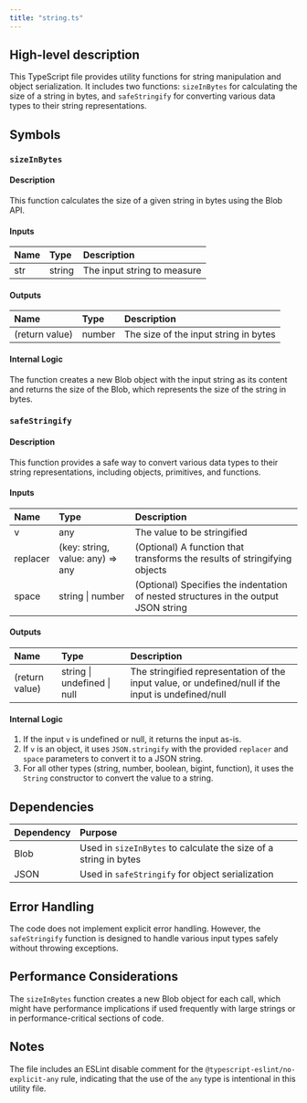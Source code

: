 ```yaml
---
title: "string.ts"
---
```


## High-level description
This TypeScript file provides utility functions for string manipulation and object serialization. It includes two functions: `sizeInBytes` for calculating the size of a string in bytes, and `safeStringify` for converting various data types to their string representations.

## Symbols

### `sizeInBytes`
#### Description
This function calculates the size of a given string in bytes using the Blob API.

#### Inputs
| Name | Type | Description |
|:-----|:-----|:------------|
| str | string | The input string to measure |

#### Outputs
| Name | Type | Description |
|:-----|:-----|:------------|
| (return value) | number | The size of the input string in bytes |

#### Internal Logic
The function creates a new Blob object with the input string as its content and returns the size of the Blob, which represents the size of the string in bytes.

### `safeStringify`
#### Description
This function provides a safe way to convert various data types to their string representations, including objects, primitives, and functions.

#### Inputs
| Name | Type | Description |
|:-----|:-----|:------------|
| v | any | The value to be stringified |
| replacer | (key: string, value: any) =&gt; any | (Optional) A function that transforms the results of stringifying objects |
| space | string \| number | (Optional) Specifies the indentation of nested structures in the output JSON string |

#### Outputs
| Name | Type | Description |
|:-----|:-----|:------------|
| (return value) | string \| undefined \| null | The stringified representation of the input value, or undefined/null if the input is undefined/null |

#### Internal Logic
1. If the input `v` is undefined or null, it returns the input as-is.
2. If `v` is an object, it uses `JSON.stringify` with the provided `replacer` and `space` parameters to convert it to a JSON string.
3. For all other types (string, number, boolean, bigint, function), it uses the `String` constructor to convert the value to a string.

## Dependencies
| Dependency | Purpose |
|:-----------|:--------|
| Blob | Used in `sizeInBytes` to calculate the size of a string in bytes |
| JSON | Used in `safeStringify` for object serialization |

## Error Handling
The code does not implement explicit error handling. However, the `safeStringify` function is designed to handle various input types safely without throwing exceptions.

## Performance Considerations
The `sizeInBytes` function creates a new Blob object for each call, which might have performance implications if used frequently with large strings or in performance-critical sections of code.

## Notes
The file includes an ESLint disable comment for the `@typescript-eslint/no-explicit-any` rule, indicating that the use of the `any` type is intentional in this utility file.